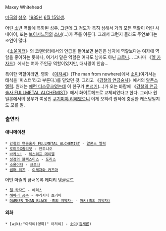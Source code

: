 Maxey Whitehead

[[미국]]의 [[성우]]. [[1985년]] [[6월 15일]]생.

어린 [[소년]] 역할에 특화된 성우. 그런데 그 정도가 특히 심해서 거의 모든 역할이 어린 사내아이, 또는 [[보이시]]느낌의 [[소녀]](...)가 주를 이룬다. 그래서 그런지 몰라도 주연보다는 조연이 많다.

《[[소울이터]]》의 코멘터리에서의 언급을 들어보면 본인은 남자애 역할보다는 여자애 역할을 좋아하는 듯하나, 여기서 맡은 역할은 여자도 남자도 아닌 [[크로나]]... 그나마 《[[엘 카자드]]》에서는 여자 주인공 역할이었지만, 대사량이 안습...

특이한 역할이라면, 영화 《[[아저씨(영화)|아저씨]]》(The man from nowhere)에서 [[소미]](여기서는 태식을 '미스터'라고 부른다.)를 맡았던 것. 그리고 《[[강철의 연금술사]]》에서의 [[알폰스 엘릭]]. 원래는 [[에런 디스뮤크]]였는데 이 친구가 [[변성기]](...)가 오는 바람에 《[[강철의 연금술사 FULLMETAL ALCHEMIST]]》에서 화이트헤드로 교체되었다고 한다. 그러나 원 일본에서의 성우가 여성인 [[쿠기미야 리에]]였으니 이게 오히려 원작에 충실한 캐스팅일지도 모를 일.

=== 출연작 ===
==== 애니메이션 ====
 * [[강철의 연금술사 FULLMETAL ALCHEMIST]] - [[알폰스 엘릭]]
 * [[로미오X줄리엣]] - 안토니오
 * [[바카노!]] - [[체스워프 메이엘]]
 * [[성검의 블랙스미스]] - [[도리스]]
 * [[소울이터]] - [[크로나]]
 * [[썸머 워즈]] - [[이케자와 카즈마]]
어떤 마술의 금서목록 레디리 탱글로드
 * [[엘 카자드]] - 에리스
 * [[해파리 공주]] - 쿠라시타 츠키미
 * [[DARKER THAN BLACK -흑의 계약자-]] - [[마키(흑의 계약자)]]

==== 외화 ====
 * [wiki:"아저씨(영화)" 아저씨] - [[소미]]([[김새론]])
